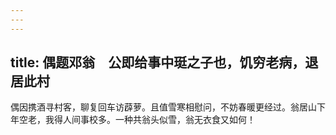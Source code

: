 ```yaml
---
---
---
```

title: 偶题邓翁　公即给事中珽之子也，饥穷老病，退居此村
---



偶因携酒寻村客，聊复回车访薜萝。且值雪寒相慰问，不妨春暖更经过。翁居山下年空老，我得人间事校多。一种共翁头似雪，翁无衣食又如何！